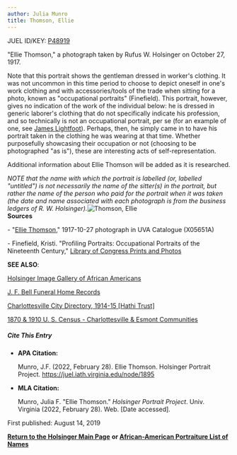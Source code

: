 ```yaml
---
author: Julia Munro
title: Thomson, Ellie
---
```

JUEL ID/KEY: [P48919](http://juel.iath.virginia.edu/public_person?person=48919 "P48919")

"Ellie Thomson," a photograph taken by Rufus W. Holsinger on October 27, 1917.

Note that this portrait shows the gentleman dressed in worker's clothing. It was not uncommon in this time period to choose to depict oneself in one's work clothing and with accessories/tools of the trade when sitting for a photo, known as "occupational portraits" (Finefield). This portrait, however, gives no indication of the work of the individual below: he is dressed in generic laborer's clothing that do not specifically indicate his profession, and so technically is not an occupational portrait, per se (for an example of one, see [James Lightfoot](http://juel.iath.virginia.edu/node/1206 "Lightfoot, James")). Perhaps, then, he simply came in to have his portrait taken in the clothing he was wearing at that time. Whether purposefully showcasing their occupation or not (choosing to be photographed "as is"), these are interesting acts of self-representation.

Additional information about Ellie Thomson will be added as it is researched.

_NOTE that the name with which the portrait is labelled (or, labelled "untitled") is not necessarily the name of the sitter(s) in the portrait, but rather the name of the person who paid for the portrait when it was taken (the date and name associated with each photograph is from the business ledgers of R. W. Holsinger)._![Thomson, Ellie](https://iiif.lib.virginia.edu/iiif/uva-lib:1048745/full/1000,1337/0/default.jpg "Thomson, Ellie")  
**Sources**

\- "[Ellie Thomson](https://search.lib.virginia.edu/sources/images/items/uva-lib:1048745 "Thomson, Ellie")," 1917-10-27 photograph in UVA Catalogue (X05651A) 

\- Finefield, Kristi. "Profiling Portraits: Occupational Portraits of the Nineteenth Century," [Library of Congress Prints and Photos](https://blogs.loc.gov/picturethis/2017/10/profiling-portraits-occupational-portraits-of-the-19th-century/ "Library of Congress Prints and Photos")

**SEE ALSO**:

[Holsinger Image Gallery of African Americans](http://rwholsingerphotos.org/images.php "Holsinger Image Gallery of African Americans")

[J. F. Bell Funeral Home Records](http://www2.vcdh.virginia.edu/afam/raceandplace/perl_scripts/funeral_search.html "J. F. Bell Funeral Home Database")

[Charlottesville City Directory, 1914-15 \[Hathi Trust\]](https://catalog.hathitrust.org/Record/101954103 "Charlottesville City Directory, 1914-15") 

[1870 & 1910 U. S. Census - Charlottesville & Esmont Communities](http://www2.vcdh.virginia.edu/afam/raceandplace/census/search_both.html "1870 & 1910 U. S. Census: Charlottesville and Esmont Communities")

##### **Cite This Entry**

*   **APA Citation:**
    
    Munro, J.F. (2022, February 28). Ellie Thomson. Holsinger Portrait Project. https://juel.iath.virginia.edu/node/1895
    
*   **MLA Citation:**
    
    Munro, Julia F. "Ellie Thomson." _Holsinger Portrait Project_. Univ. Virginia (2022, February 28). Web. \[Date accessed\].
    

First published: August 14, 2019

[**Return to the Holsinger Main Page**](http://juel.iath.virginia.edu/node/980) **or [African-American Portraiture List of Names](http://juel.iath.virginia.edu/node/996)**